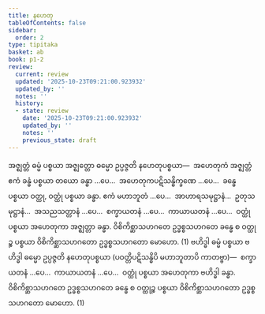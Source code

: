 ```yaml
---
title: နဟေတု
tableOfContents: false
sidebar:
  order: 2
type: tipitaka
basket: ab
book: p1-2
review:
  current: review
  updated: '2025-10-23T09:21:00.923932'
  updated_by: ''
  notes: ''
  history:
  - state: review
    date: '2025-10-23T09:21:00.923932'
    updated_by: ''
    notes: ''
    previous_state: draft
---
```



<ReviewStatus review={frontmatter.review} showDetails={true} />

<HypothesisAnnotation frontmatter={frontmatter} />

<DynamicBreadcrumb />

<Division number="22" book="p1-2" e="ch" v="37" p="440">

<Paragraph number="2801" book="p1-2">
အဇ္ဈတ္တံ ဓမ္မံ ပစ္စယာ အဇ္ဈတ္တော ဓမ္မော ဥပ္ပဇ္ဇတိ နဟေတုပစ္စယာ—  အဟေတုကံ အဇ္ဈတ္တံ ဧကံ ခန္ဓံ ပစ္စယာ တယော ခန္ဓာ …ပေ…  အဟေတုကပဋိသန္ဓိက္ခဏေ …ပေ…  ခန္ဓေ ပစ္စယာ ဝတ္ထု, ဝတ္ထုံ ပစ္စယာ ခန္ဓာ. ဧကံ မဟာဘူတံ …ပေ…  အာဟာရသမုဋ္ဌာနံ…  ဥတုသမုဋ္ဌာနံ…  အသညသတ္တာနံ …ပေ…  စက္ခာယတနံ …ပေ…  ကာယာယတနံ …ပေ…  ဝတ္ထုံ ပစ္စယာ အဟေတုကာ အဇ္ဈတ္တာ ခန္ဓာ. ဝိစိကိစ္ဆာသဟဂတေ ဥဒ္ဓစ္စသဟဂတေ ခန္ဓေ စ ဝတ္ထုဉ္စ ပစ္စယာ ဝိစိကိစ္ဆာသဟဂတော ဥဒ္ဓစ္စသဟဂတော မောဟော. (1)
</Paragraph>

<Paragraph number="2802" book="p1-2">
ဗဟိဒ္ဓါ ဓမ္မံ ပစ္စယာ ဗဟိဒ္ဓါ ဓမ္မော ဥပ္ပဇ္ဇတိ နဟေတုပစ္စယာ (ပဝတ္တိပဋိသန္ဓိပိ မဟာဘူတာပိ ကာတဗ္ဗာ)—  စက္ခာယတနံ …ပေ…  ကာယာယတနံ …ပေ…  ဝတ္ထုံ ပစ္စယာ အဟေတုကာ ဗဟိဒ္ဓါ ခန္ဓာ. ဝိစိကိစ္ဆာသဟဂတေ ဥဒ္ဓစ္စသဟဂတေ ခန္ဓေ စ ဝတ္ထုဉ္စ ပစ္စယာ ဝိစိကိစ္ဆာသဟဂတော ဥဒ္ဓစ္စသဟဂတော မောဟော. (1)
</Paragraph>
</Division>